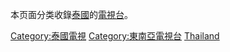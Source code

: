 {{Catnav|頁面分類|社会|文化|各國文化|各國電視|泰國電視}}
{{Catnav|頁面分類|休閒|娱乐|电视|各國電視|泰國電視}}

本页面分类收錄[[泰國|泰國]]的[[電視台|電視台]]。

[[Category:泰國電視|Category:泰國電視]]
[[Category:東南亞電視台|Category:東南亞電視台]]
[[Category:各國電視台|Thailand]]